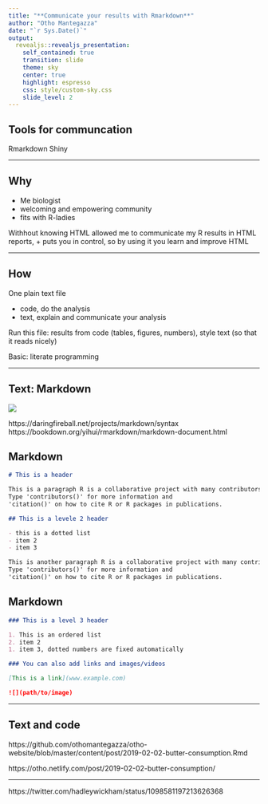 ```yaml
---
title: "**Communicate your results with Rmarkdown**"
author: "Otho Mantegazza"
date: "`r Sys.Date()`"
output: 
  revealjs::revealjs_presentation:
    self_contained: true
    transition: slide
    theme: sky
    center: true
    highlight: espresso
    css: style/custom-sky.css
    slide_level: 2
---
```


## Tools for communcation

Rmarkdown Shiny

---

## Why

- Me biologist
- welcoming and empowering community
- fits with R-ladies

Withhout knowing HTML allowed me to communicate my R results in HTML reports,
+ puts you in control, so by using it you learn and improve HTML

---

## How

One plain text file 

- code, do the analysis
- text,  explain and communicate your analysis

Run this file: results from code (tables, figures, numbers), style text (so that it reads nicely)

Basic: literate programming

---

## Text: Markdown 

![](https://upload.wikimedia.org/wikipedia/commons/4/48/Markdown-mark.svg)

https://daringfireball.net/projects/markdown/syntax
https://bookdown.org/yihui/rmarkdown/markdown-document.html

## Markdown

```markdown
# This is a header

This is a paragraph R is a collaborative project with many contributors.
Type 'contributors()' for more information and
'citation()' on how to cite R or R packages in publications.

## This is a levele 2 header

- this is a dotted list
- item 2
- item 3

This is another paragraph R is a collaborative project with many contributors.
Type 'contributors()' for more information and
'citation()' on how to cite R or R packages in publications.
```

## Markdown

```markdown
### This is a level 3 header

1. This is an ordered list
2. item 2
1. item 3, dotted numbers are fixed automatically

### You can also add links and images/videos

[This is a link](www.example.com)

![](path/to/image)
```
---

## Text and code

https://github.com/othomantegazza/otho-website/blob/master/content/post/2019-02-02-butter-consumption.Rmd

https://otho.netlify.com/post/2019-02-02-butter-consumption/

---

https://twitter.com/hadleywickham/status/1098581197213626368